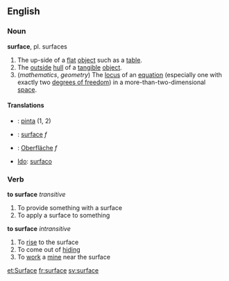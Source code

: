 == English ==
=== Noun ===
'''surface''', pl. surfaces

# The up-side of a [[flat]] [[object]] such as a [[table]].
# The [[outside]] [[hull]] of a [[tangible]] [[object]].
# (''mathematics'', ''geometry'') The [[locus]] of an [[equation]] (especially one with exactly two [[degree of freedom|degrees of freedom]]) in a more-than-two-dimensional [[space]].

==== Translations ====

*{{fi}}: [[pinta]] (1, 2)
*{{fr}}: [[surface]] ''f''
*{{de}}: [[Oberfläche]] ''f''
*[[Ido]]: [[surfaco]]

===Verb===
'''to surface'''  ''transitive''
#To provide something with a surface
#To apply a surface to something
'''to surface''' ''intransitive''
#To [[rise]] to the surface
#To come out of [[hiding]]
#To [[work]] a [[mine]] near the surface

[[et:Surface]]
[[fr:surface]]
[[sv:surface]]